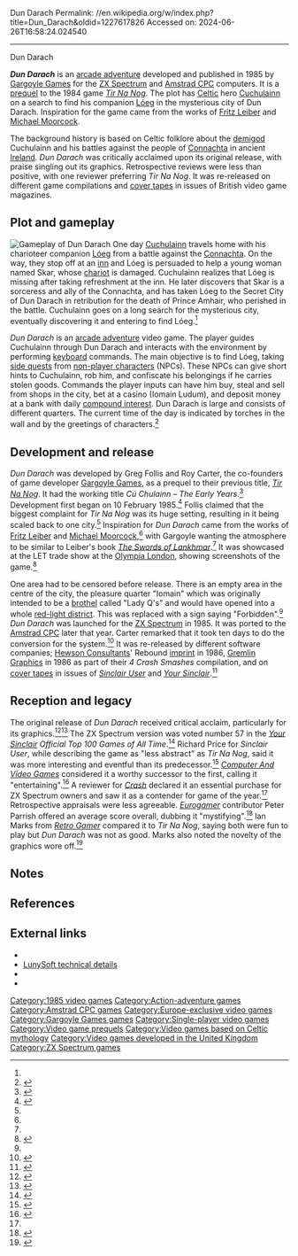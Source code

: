 Dun Darach
Permalink: //en.wikipedia.org/w/index.php?title=Dun_Darach&oldid=1227617826
Accessed on: 2024-06-26T16:58:24.024540



------
Dun Darach
{{Use dmy dates|date=April 2023}}
{{short description|1985 arcade adventure game}}
{{good article}}
{{Infobox video game
|title = Dun Darach
|image = [[Image:Dun darach cover.jpg|frameless|Dun Darach]]
|caption = Spectrum cover art
|developer = [[Gargoyle Games]]
|publisher = Gargoyle Games
|designer = {{ubl|Greg Follis|Roy Carter}}
|released = {{vgrelease|EU|1985}}
|genre = [[Arcade adventure]]
|modes = [[Single-player video game|Single-player]]
|platforms = {{ubl|[[ZX Spectrum]]|[[Amstrad CPC]]}}
}}

'''''Dun Darach'''''{{efn|''Dún Darach'' is [[Irish language|Irish]] for "Fort of the Oak",<ref>{{cite web |url=https://www.teanglann.ie/en/fgb/dair |title=''Dara'' |work=Dictionary and Language Library |publisher=Foras na Gaeilge |access-date=8 January 2023 |archive-date=22 March 2022 |archive-url=https://web.archive.org/web/20220322030246/https://www.teanglann.ie/en/fgb/dair |url-status=live}}</ref><ref>{{cite web |url=https://www.teanglann.ie/en/fgb/d%C3%BAn |title=''Dún'' |work=Dictionary and Language Library |publisher=Foras na Gaeilge |access-date=8 January 2023 |archive-date=22 March 2022 |archive-url=https://web.archive.org/web/20220322020623/https://www.teanglann.ie/en/fgb/d%C3%BAn |url-status=live}}</ref> though mistranslated as "Hill of the Oak" (''Cnoc Darach'' or ''Droim Darach'').<ref name=PCW/> Darach can also be a boy's name.<ref>{{cite web |url=https://www.thejournal.ie/readme/what-do-these-irish-boys-names-mean-4496333-Feb2019/ |title=''The Irish For: What do these popular boys' names mean - and what can we learn from them?'' |last=Ó Séaghdha |first=Darach |work=[[TheJournal.ie]] |date=7 February 2019 |access-date=9 January 2023 |archive-date=16 January 2023 |archive-url=https://web.archive.org/web/20230116101541/https://www.thejournal.ie/readme/what-do-these-irish-boys-names-mean-4496333-Feb2019/ |url-status=live}}</ref>}} is an [[arcade adventure]] developed and published in 1985 by [[Gargoyle Games]] for the [[ZX Spectrum]] and [[Amstrad CPC]] computers. It is a [[prequel]] to the 1984 game ''[[Tir Na Nog (game)|Tir Na Nog]]''. The plot has [[Celt]]ic hero [[Cuchulainn]] on a search to find his companion [[Lóeg]] in the mysterious city of Dun Darach. Inspiration for the game came from the works of [[Fritz Leiber]] and [[Michael Moorcock]].

The background history is based on Celtic folklore about the [[demigod]] Cuchulainn and his battles against the people of [[Connachta]] in ancient [[Ireland]]. ''Dun Darach'' was critically acclaimed upon its original release, with praise singling out its graphics. Retrospective reviews were less than positive, with one reviewer preferring ''Tir Na Nog''. It was re-released on different game compilations and [[Covermount|cover tapes]] in issues of British video game magazines.

==Plot and gameplay==
[[File:Dun Darach gameplay.png|left|thumb|Gameplay of ''Dun Darach'']]
One day [[Cuchulainn]] travels home with his charioteer companion [[Lóeg]] from a battle against the [[Connachta]]. On the way, they stop off at an [[inn]] and Lóeg is persuaded to help a young woman named Skar, whose [[chariot]] is damaged. Cuchulainn realizes that Lóeg is missing after taking refreshment at the inn. He later discovers that Skar is a sorceress and ally of the Connachta, and has taken Lóeg to the Secret City of Dun Darach in retribution for the death of Prince Amhair, who perished in the battle. Cuchulainn goes on a long search for the mysterious city, eventually discovering it and entering to find Lóeg.<ref name=Crash1/>

''Dun Darach'' is an [[arcade adventure]] video game. The player guides Cuchulainn through Dun Darach and interacts with the environment by performing [[Keyboard (computing)|keyboard]] commands. The main objective is to find Lóeg, taking [[side quests]] from [[non-player character]]s (NPCs). These NPCs can give short hints to Cuchulainn, rob him, and confiscate his belongings if he carries stolen goods. Commands the player inputs can have him buy, steal and sell from shops in the city, bet at a casino (Iomain Ludum), and deposit money at a bank with daily [[compound interest]]. Dun Darach is large and consists of different quarters. The current time of the day is indicated by torches in the wall and by the greetings of characters.<ref name="gameplaymanual">{{cite book|year=1986|title=Dun Darach instruction manual|publisher=Gargoyle Games}}</ref>

==Development and release==
''Dun Darach'' was developed by Greg Follis and Roy Carter, the co-founders of game developer [[Gargoyle Games]], as a prequel to their previous title, [[Tir Na Nog (video game)|''Tir Na Nog'']]. It had the working title ''Cú Chulainn – The Early Years''.<ref name=Micro>{{cite magazine|magazine=Micro Adventurer|title=Gargoyle|date=February 1985|page=7|issue=16|url=https://archive.org/stream/micro-adventurer-16/Micro_Adventurer_Issue_16_1985_Feb#page/n6/mode/2up}}</ref> Development first began on 10 February 1985.<ref name=SUser1>{{cite magazine|magazine=[[Sinclair User]]|title=The Gargoyle Speaks|last=Bourne|first=Chris|pages=112–115|issue=44|date=November 1985|url=https://archive.org/details/sinclair-user-magazine-044/page/n111}}</ref> Follis claimed that the biggest complaint for ''Tir Na Nog'' was its huge setting, resulting in it being scaled back to one city.<ref name=Micro/> Inspiration for ''Dun Darach'' came from the works of [[Fritz Leiber]] and [[Michael Moorcock]],<ref name=SUser/> with Gargoyle wanting the atmosphere to be similar to Leiber's book ''[[The Swords of Lankhmar]]''.<ref name=Micro/> It was showcased at the LET trade show at the [[Olympia London]], showing screenshots of the game.<ref name=PCW>{{cite magazine|magazine=[[Popular Computing Weekly]]|title=LET Show Report|page=4|volume=4|number=8|date=21–27 February 1985|url=https://archive.org/details/popular-computing-weekly-1985-02-21/page/n3}}</ref>

One area had to be censored before release. There is an empty area in the centre of the city, the pleasure quarter "Iomain" which was originally intended to be a [[brothel]] called "Lady Q's" and would have opened into a whole [[red-light district]]. This was replaced with a sign saying "Forbidden".<ref name=SUser1/> ''Dun Darach'' was launched for the [[ZX Spectrum]] in 1985. It was ported to the [[Amstrad CPC]] later that year. Carter remarked that it took ten days to do the conversion for the system.<ref>{{cite magazine|magazine=[[Amstrad Action]]|title=Special|page=14|date=October 1985|issue=1|url=https://archive.org/details/amstrad-action-001/page/n13}}</ref> It was re-released by different software companies; [[Hewson Consultants]]' Rebound [[Imprint (trade name)|imprint]] in 1986, [[Gremlin Graphics]] in 1986 as part of their ''4 Crash Smashes'' compilation, and on [[Covermount|cover tapes]] in issues of ''[[Sinclair User]]'' and ''[[Your Sinclair]]''.<ref name=HG101>{{cite web|url=http://www.hardcoregaming101.net/dun-darach/|title=Dun Darach|last=Jankiewicz|first=Joshua|work=Hardcore Gaming 101|date=8 August 2015|access-date=7 January 2020|archive-date=8 January 2020|archive-url=https://web.archive.org/web/20200108154029/http://www.hardcoregaming101.net/dun-darach/|url-status=live}}</ref>

==Reception and legacy==
{{Video game reviews
|AAction = 90%<ref name=AAction>{{cite magazine|magazine=[[Amstrad Action]]|title=Action Test|last=Wade|first=Bob|page=94|date=August 1985|issue=1|url=https://archive.org/details/amstrad-action-001/page/n93}}</ref>
|Amtix = 93%<ref name=Amtix/>
|CRASH = 97%<ref name=Crash1/>
|CVG = 29/30<ref name=CVG/>
|SUser = {{rating|5|5}}<ref name=SUser/>
|award1Pub=Sinclair User
|award1 = SU Classic
|award2Pub = ''Crash''
|award2 = Crash Smash
|award3Pub = C+VG
|award3 = Hit
}}
The original release of ''Dun Darach'' received critical acclaim, particularly for its graphics.<ref name=Crash1>{{cite magazine |magazine=[[Crash (magazine)|Crash]] |title=Reviews |pages=16–18 |date=July 1985 |issue=18 |url=https://archive.org/details/Crash_No._18_1985-07_Newsfield_GB/page/n15}}</ref><ref name=Amtix>{{cite magazine |magazine=[[Amtix]] |title=Reviews |page=7 |date=October 1985 |url=https://archive.org/details/amtix-magazine-00/page/n5}}</ref> The ZX Spectrum version was voted number 57 in the ''[[Your Sinclair]] Official Top 100 Games of All Time''.<ref>{{cite magazine |title=Let the People Decide! The Results! |magazine=[[Your Sinclair]] |publisher=[[Dennis Publishing]] |page=11 |issue=93 |date=September 1993 |url=https://archive.org/stream/your-sinclair-93/YourSinclair_93_Sep_1993#page/n57/mode/2up}}</ref> Richard Price for ''Sinclair User'', while describing the game as "less abstract" as ''Tir Na Nog'', said it was more interesting and eventful than its predecessor.<ref name=SUser>{{cite magazine |magazine=[[Sinclair User]] |last=Price |first=Richard |title=Adventure |date=August 1985 |pages=92–94 |issue=41 |url=https://archive.org/details/sinclair-user-magazine-041/page/n91}}</ref> ''[[Computer And Video Games]]'' considered it a worthy successor to the first, calling it "entertaining".<ref name=CVG>{{cite magazine |magazine=[[Computer And Video Games]] |title=Reviews |page=28 |date=August 1985 |issue=46 |url=https://archive.org/details/ComputerAndVideoGamesIssue046Aug85/page/n27}}</ref> A reviewer for [[Crash (magazine)|''Crash'']] declared it an essential purchase for ZX Spectrum owners and saw it as a contender for game of the year.<ref name=Crash1/> Retrospective appraisals were less agreeable. ''[[Eurogamer]]'' contributor Peter Parrish offered an average score overall, dubbing it "mystifying".<ref>{{cite web |url=https://www.eurogamer.net/articles/dun-darach-review |title=''Dun Darach'' |last=Parrish |first=Peter |work=[[Eurogamer]] |date=16 October 2007 |access-date=8 January 2020 |archive-date=4 October 2019 |archive-url=https://web.archive.org/web/20191004220800/https://www.eurogamer.net/articles/dun-darach-review |url-status=live}}</ref> Ian Marks from ''[[Retro Gamer]]'' compared it to ''Tir Na Nog'', saying both were fun to play but ''Dun Darach'' was not as good. Marks also noted the novelty of the graphics wore off.<ref>{{cite web |url=https://www.retrogamer.net/retro_games80/dun-darach/ |title=''Dun Darach'' |last=Marks |first=Ian |work=[[Retro Gamer]] |date=20 January 2009 |access-date=8 January 2020 |archive-date=20 October 2020 |archive-url=https://web.archive.org/web/20201020061432/https://www.retrogamer.net/retro_games80/dun-darach/ |url-status=live}}</ref>

==Notes==
{{Notelist}}

==References ==
{{Reflist}}

== External links ==
* {{Internet Archive game|id=zx_Dun_Darach_1985_Gargoyle_Games}}
* [http://www.luny.co.uk/index.php?page=38 LunySoft technical details]
* {{moby game|id=/dun-darach}}
* {{WoS game|id=0001538}}

[[Category:1985 video games]]
[[Category:Action-adventure games]]
[[Category:Amstrad CPC games]]
[[Category:Europe-exclusive video games]]
[[Category:Gargoyle Games games]]
[[Category:Single-player video games]]
[[Category:Video game prequels]]
[[Category:Video games based on Celtic mythology]]
[[Category:Video games developed in the United Kingdom]]
[[Category:ZX Spectrum games]]